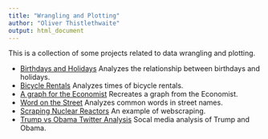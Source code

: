 ```yaml
---
title: "Wrangling and Plotting"
author: "Oliver Thistlethwaite"
output: html_document
---
```


This is a collection of some projects related to data wrangling and plotting.

* [Birthdays and Holidays](birthdays.html) Analyzes the relationship between birthdays and holidays.
* [Bicycle Rentals](bicycle.html) Analyzes times of bicycle rentals.
* [A graph for the Economist](economist.html) Recreates a graph from the Economist.
* [Word on the Street](street.html) Analyzes common words in street names.
* [Scraping Nuclear Reactors](nuclear.html) An example of webscraping.
* [Trump vs Obama Twitter Analysis](trump1.html) Socal media analysis of Trump and Obama.

